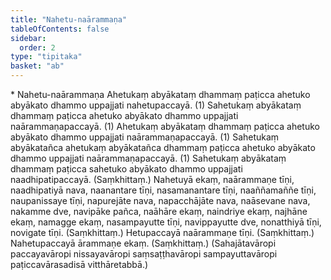 ```yaml
---
title: "Nahetu-naārammaṇa"
tableOfContents: false
sidebar:
  order: 2
type: "tipitaka"
basket: "ab"
---
```



<DynamicBreadcrumb />

<Paragraph type="center">
* Nahetu-naārammaṇa
</Paragraph>

<Division number="19">

<Paragraph number="1288">
Ahetukaṃ abyākataṃ dhammaṃ paṭicca ahetuko abyākato dhammo uppajjati nahetupaccayā. (1)
</Paragraph>

<Paragraph number="1289">
Sahetukaṃ abyākataṃ dhammaṃ paṭicca ahetuko abyākato dhammo uppajjati naārammaṇapaccayā. (1)
</Paragraph>

<Paragraph number="1290">
Ahetukaṃ abyākataṃ dhammaṃ paṭicca ahetuko abyākato dhammo uppajjati naārammaṇapaccayā. (1)
</Paragraph>

<Paragraph number="1291">
Sahetukaṃ abyākatañca ahetukaṃ abyākatañca dhammaṃ paṭicca ahetuko abyākato dhammo uppajjati naārammaṇapaccayā. (1)
</Paragraph>

<Paragraph number="1292">
Sahetukaṃ abyākataṃ dhammaṃ paṭicca sahetuko abyākato dhammo uppajjati naadhipatipaccayā. (Saṃkhittaṃ.)
</Paragraph>

</Division>
<Division number="20">

<Paragraph number="1293">
Nahetuyā ekaṃ, naārammaṇe tīṇi, naadhipatiyā nava, naanantare tīṇi, nasamanantare tīṇi, naaññamaññe tīṇi, naupanissaye tīṇi, napurejāte nava, napacchājāte nava, naāsevane nava, nakamme dve, navipāke pañca, naāhāre ekaṃ, naindriye ekaṃ, najhāne ekaṃ, namagge ekaṃ, nasampayutte tīṇi, navippayutte dve, nonatthiyā tīṇi, novigate tīṇi. (Saṃkhittaṃ.)
</Paragraph>

<Paragraph number="1294">
Hetupaccayā naārammaṇe tīṇi. (Saṃkhittaṃ.)
</Paragraph>

<Paragraph number="1295">
Nahetupaccayā ārammaṇe ekaṃ. (Saṃkhittaṃ.)
</Paragraph>

<Paragraph number="1296">
(Sahajātavāropi paccayavāropi nissayavāropi saṃsaṭṭhavāropi sampayuttavāropi paṭiccavārasadisā vitthāretabbā.)
</Paragraph>
</Division>